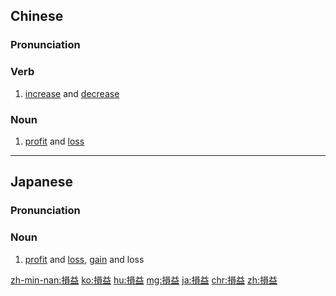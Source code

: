 {{also|损益}}
==Chinese==
{{zh-forms|s=损益}}

===Pronunciation===
{{zh-pron
|m=sǔnyì
|c=syun2 jik1
|mn=sún-ek/sńg-ek
|cat=v,n
}}

===Verb===
{{zh-verb}}

# {{lb|zh|literary}} [[increase]] and [[decrease]]

===Noun===
{{zh-noun}}

# [[profit]] and [[loss]]

----

==Japanese==
{{ja-kanjitab|そん|えき|yomi=on}}

===Pronunciation===
{{ja-pron|そんえき|y=o}}

===Noun===
{{ja-noun|そんえき}}

# {{lb|ja|finance|sort=そんえき}} [[profit]] and [[loss]], [[gain]] and loss

[[zh-min-nan:損益]]
[[ko:損益]]
[[hu:損益]]
[[mg:損益]]
[[ja:損益]]
[[chr:損益]]
[[zh:損益]]